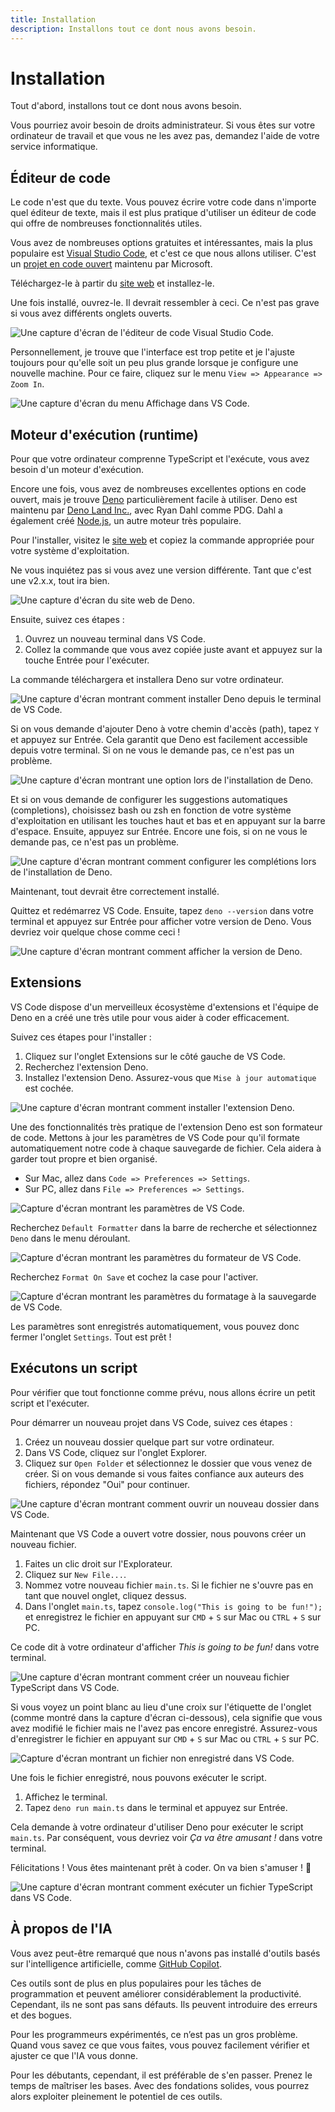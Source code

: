 ```yaml
---
title: Installation
description: Installons tout ce dont nous avons besoin.
---
```



# Installation

Tout d'abord, installons tout ce dont nous avons besoin.

<Callout type="warning" emoji="⚠️">
    Vous pourriez avoir besoin de droits administrateur. Si vous êtes sur votre ordinateur de travail et que vous ne les avez pas, demandez l'aide de votre service informatique.
</Callout>

## Éditeur de code

Le code n'est que du texte. Vous pouvez écrire votre code dans n'importe quel éditeur de texte, mais il est plus pratique d'utiliser un éditeur de code qui offre de nombreuses fonctionnalités utiles.

Vous avez de nombreuses options gratuites et intéressantes, mais la plus populaire est [Visual Studio Code](https://code.visualstudio.com/), et c'est ce que nous allons utiliser. C'est un [projet en code ouvert](https://github.com/microsoft/vscode) maintenu par Microsoft.

Téléchargez-le à partir du [site web](https://code.visualstudio.com/) et installez-le.

Une fois installé, ouvrez-le. Il devrait ressembler à ceci. Ce n'est pas grave si vous avez différents onglets ouverts.  

![Une capture d'écran de l'éditeur de code Visual Studio Code.](/assets/first-steps/setup/vscode.png)

Personnellement, je trouve que l'interface est trop petite et je l'ajuste toujours pour qu'elle soit un peu plus grande lorsque je configure une nouvelle machine. Pour ce faire, cliquez sur le menu `View => Appearance => Zoom In`.

![Une capture d'écran du menu Affichage dans VS Code.](/assets/first-steps/setup/vscode-zoom.png)

## Moteur d'exécution (runtime)

Pour que votre ordinateur comprenne TypeScript et l'exécute, vous avez besoin d'un moteur d'exécution.

Encore une fois, vous avez de nombreuses excellentes options en code ouvert, mais je trouve [Deno](https://deno.com/) particulièrement facile à utiliser. Deno est maintenu par [Deno Land Inc.](https://deno.com/company), avec Ryan Dahl comme PDG. Dahl a également créé [Node.js](https://nodejs.org/), un autre moteur très populaire.

Pour l'installer, visitez le [site web](https://deno.com/) et copiez la commande appropriée pour votre système d'exploitation.

Ne vous inquiétez pas si vous avez une version différente. Tant que c'est une v2.x.x, tout ira bien.

![Une capture d'écran du site web de Deno.](/assets/first-steps/setup/deno.png)

Ensuite, suivez ces étapes :

1. Ouvrez un nouveau terminal dans VS Code.
2. Collez la commande que vous avez copiée juste avant et appuyez sur la touche Entrée pour l'exécuter.

La commande téléchargera et installera Deno sur votre ordinateur.

![Une capture d'écran montrant comment installer Deno depuis le terminal de VS Code.](/assets/first-steps/setup/deno-install.png)

Si on vous demande d'ajouter Deno à votre chemin d'accès (path), tapez `Y` et appuyez sur Entrée. Cela garantit que Deno est facilement accessible depuis votre terminal. Si on ne vous le demande pas, ce n'est pas un problème.

![Une capture d'écran montrant une option lors de l'installation de Deno.](/assets/first-steps/setup/deno-path.png)

Et si on vous demande de configurer les suggestions automatiques (completions), choisissez bash ou zsh en fonction de votre système d'exploitation en utilisant les touches haut et bas et en appuyant sur la barre d'espace. Ensuite, appuyez sur Entrée. Encore une fois, si on ne vous le demande pas, ce n'est pas un problème.

![Une capture d'écran montrant comment configurer les complétions lors de l'installation de Deno.](/assets/first-steps/setup/deno-completions.png)

Maintenant, tout devrait être correctement installé.

Quittez et redémarrez VS Code. Ensuite, tapez `deno --version` dans votre terminal et appuyez sur Entrée pour afficher votre version de Deno. Vous devriez voir quelque chose comme ceci !

![Une capture d'écran montrant comment afficher la version de Deno.](/assets/first-steps/setup/deno-version.png)

## Extensions

VS Code dispose d'un merveilleux écosystème d'extensions et l'équipe de Deno en a créé une très utile pour vous aider à coder efficacement.

Suivez ces étapes pour l'installer :

1. Cliquez sur l'onglet Extensions sur le côté gauche de VS Code.
2. Recherchez l'extension Deno.
3. Installez l'extension Deno. Assurez-vous que `Mise à jour automatique` est cochée.

![Une capture d'écran montrant comment installer l'extension Deno.](/assets/first-steps/setup/deno-extension.png)

Une des fonctionnalités très pratique de l'extension Deno est son formateur de code. Mettons à jour les paramètres de VS Code pour qu'il formate automatiquement notre code à chaque sauvegarde de fichier. Cela aidera à garder tout propre et bien organisé.

- Sur Mac, allez dans `Code => Preferences => Settings`.
- Sur PC, allez dans `File => Preferences => Settings`.

![Capture d'écran montrant les paramètres de VS Code.](/assets/first-steps/setup/vscode-settings.png)

Recherchez `Default Formatter` dans la barre de recherche et sélectionnez `Deno` dans le menu déroulant.

![Capture d'écran montrant les paramètres du formateur de VS Code.](/assets/first-steps/setup/vscode-formatter.png)

Recherchez `Format On Save` et cochez la case pour l'activer.

![Capture d'écran montrant les paramètres du formatage à la sauvegarde de VS Code.](/assets/first-steps/setup/vscode-format-on-save.png)

Les paramètres sont enregistrés automatiquement, vous pouvez donc fermer l'onglet `Settings`. Tout est prêt !

## Exécutons un script

Pour vérifier que tout fonctionne comme prévu, nous allons écrire un petit script et l'exécuter.

Pour démarrer un nouveau projet dans VS Code, suivez ces étapes :

1. Créez un nouveau dossier quelque part sur votre ordinateur.
2. Dans VS Code, cliquez sur l'onglet Explorer.
3. Cliquez sur `Open Folder` et sélectionnez le dossier que vous venez de créer. Si on vous demande si vous faites confiance aux auteurs des fichiers, répondez "Oui" pour continuer.

![Une capture d'écran montrant comment ouvrir un nouveau dossier dans VS Code.](/assets/first-steps/setup/deno-open-folder.png)

Maintenant que VS Code a ouvert votre dossier, nous pouvons créer un nouveau fichier.

1. Faites un clic droit sur l'Explorateur.
2. Cliquez sur `New File...`.
3. Nommez votre nouveau fichier `main.ts`. Si le fichier ne s'ouvre pas en tant que nouvel onglet, cliquez dessus.
4. Dans l'onglet `main.ts`, tapez `console.log("This is going to be fun!");` et enregistrez le fichier en appuyant sur `CMD` + `S` sur Mac ou `CTRL` + `S` sur PC.

Ce code dit à votre ordinateur d'afficher *This is going to be fun!* dans votre terminal.

![Une capture d'écran montrant comment créer un nouveau fichier TypeScript dans VS Code.](/assets/first-steps/setup/deno-new-file.png)

Si vous voyez un point blanc au lieu d'une croix sur l'étiquette de l'onglet (comme montré dans la capture d'écran ci-dessous), cela signifie que vous avez modifié le fichier mais ne l'avez pas encore enregistré. Assurez-vous d'enregistrer le fichier en appuyant sur `CMD` + `S` sur Mac ou `CTRL` + `S` sur PC.

![Capture d'écran montrant un fichier non enregistré dans VS Code.](/assets/first-steps/setup/save.png)

Une fois le fichier enregistré, nous pouvons exécuter le script.

1. Affichez le terminal.
2. Tapez `deno run main.ts` dans le terminal et appuyez sur Entrée.

Cela demande à votre ordinateur d'utiliser Deno pour exécuter le script `main.ts`. Par conséquent, vous devriez voir *Ça va être amusant !* dans votre terminal.

Félicitations ! Vous êtes maintenant prêt à coder. On va bien s'amuser ! 🤩

![Une capture d'écran montrant comment exécuter un fichier TypeScript dans VS Code.](/assets/first-steps/setup/deno-run.png)

## À propos de l'IA

Vous avez peut-être remarqué que nous n'avons pas installé d'outils basés sur l'intelligence artificielle, comme [GitHub Copilot](https://github.com/features/copilot).

Ces outils sont de plus en plus populaires pour les tâches de programmation et peuvent améliorer considérablement la productivité. Cependant, ils ne sont pas sans défauts. Ils peuvent introduire des erreurs et des bogues.

Pour les programmeurs expérimentés, ce n’est pas un gros problème. Quand vous savez ce que vous faites, vous pouvez facilement vérifier et ajuster ce que l'IA vous donne.

Pour les débutants, cependant, il est préférable de s'en passer. Prenez le temps de maîtriser les bases. Avec des fondations solides, vous pourrez alors exploiter pleinement le potentiel de ces outils.